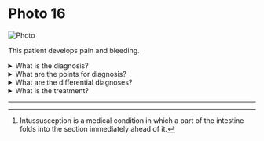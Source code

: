 # Photo 16

![Photo](/surgery/photo/16.jpeg)

This patient develops pain and bleeding.

<details>
<summary>What is the diagnosis?</summary>

Prolapsed strangulated haemorrhoids

</details>

<details>
<summary>What are the points for diagnosis?</summary>

1. Prolapse of the haemorrhoids
1. The covering mucosa is oedematous and the mucosal folds are radiating

</details>

<details>
<summary>What are the differential diagnoses?</summary>

1. Prolapsed rectum
1. Prolapsed intussusception[^1] through the anus

</details>

<details>
<summary>What is the treatment?</summary>

`Conservative management` followed 3 months later by `haemorrhoidectomy`.

</details>

---

[^1]: Intussusception is a medical condition in which a part of the intestine folds into the section immediately ahead of it.

